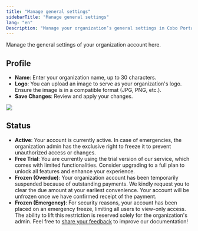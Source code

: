 ```yaml
---
title: "Manage general settings"
sidebarTitle: "Manage general settings"
lang: "en"
Description: "Manage your organization’s general settings in Cobo Portal, including profile customization and account status updates for optimal control."
---
```


Manage the general settings of your organization account here.

## Profile

- **Name**: Enter your organization name, up to 30 characters. <br/>
- **Logo**: You can upload an image to serve as your organization's logo. Ensure the image is in a compatible format (JPG, PNG, etc.). <br/>
- **Save Changes**: Review and apply your changes.

<img src="/en/images/organization/org1.png" className="screenshot_full_screen"/>

## Status

- **Active**: Your account is currently active. In case of emergencies, the organization admin has the exclusive right to freeze it to prevent unauthorized access or changes.
- **Free Trial**: You are currently using the trial version of our service, which comes with limited functionalities. Consider upgrading to a full plan to unlock all features and enhance your experience.
- **Frozen (Overdue)**: Your organization account has been temporarily suspended because of outstanding payments. We kindly request you to clear the due amount at your earliest convenience. Your account will be unfrozen once we have confirmed receipt of the payment.
- **Frozen (Emergency)**: For security reasons, your account has been placed on an emergency freeze, limiting all users to view-only access. The ability to lift this restriction is reserved solely for the organization's admin.
<Tip>Feel free to [share your feedback](https://forms.zohopublic.com/cobo/form/DocumentFeedbackForm/formperma/QvLOhxJv1_JMsJ-1dleZ8Itb_7rzN-LtgvsDdxosoVI?referrername=manuals) to improve our documentation!</Tip>